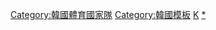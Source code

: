 {{Navbox
|name  = 韓國體育國家隊
|title = [[韓國|{{color|#2E20BF|韓國}}]][[國家隊|{{color|#2E20BF|體育國家隊}}]]
|state = {{{state|autocollapse}}}
|listclass = hlist
|titlestyle = background:white; color:black; border:2px solid black; 

|list1 = 
* [[A1韓國隊|A1 GP]]
* [[韓國國家業餘拳擊運動員|拳擊]]
* [[韓國國家美式足球隊|美式足球]]
* 足球
** [[韓國國家男子足球隊|男子]]
** [[韓國國家U23足球隊|U-23]]
** [[韓國國家U20足球隊|U-20]]
** [[韓國國家U17足球隊|U-17]] 
** [[韩国大学生足球队|大学生足球]]/ [[韓國國家女子足球隊|女子]]
** [[韓國國家U20女子足球隊|U-20]]
** [[韓國國家U17女子足球隊|U-17]]
* [[韓國國家羽毛球隊|羽球]]
* 棒球
** [[韓國國家棒球隊|男子]]
** [[韓國國家女子棒球隊|女子]]
* 籃球
** [[韓國國家男子籃球隊|男子]]
** [[韓國國家女子籃球隊|女子]]
* [[韓國國家沙灘足球隊|沙灘足球]]
* [[韓國國家板球隊|板球]]
* 曲棍球
** [[韓國國家曲棍球隊|男子]]
** [[韓國國家女子曲棍球隊|女子]]
* 五人制足球
** [[韓國國家五人制足球隊|男子]]
** [[韓國國家女子五人制足球隊|女子]]
* 手球
** [[韓國國家手球隊|男子]]
** [[韓國國家女子手球隊|女子]]
* 冰球
** [[韓國國家冰球隊|男子]]
** [[韓國國家男子青年冰球隊|U-20]] / [[韓國國家女子冰球隊|女子]]
* [[韓國國家合球隊|合球]]
* 橄欖球
** [[韓國國家橄欖球隊|男子]]
** [[韓國國家七人制橄欖球隊|M7]]
** [[韓國國家女子七人制橄欖球隊|W7]]
* 短道競速滑冰
** [[韓國短道速滑隊|男子]]
** [[韓國女子短道速滑隊|女子]]
* 網球
** [[韓國台維斯盃代表隊|男子]]
** [[韓國聯邦盃代表隊|女子]]
* 排球
** [[韓國國家男子排球隊|男子]]
** [[韓國國家女子排球隊|女子]]
* [[韓國國家男子水球隊|水球]]
}}</div></div><includeonly>[[Category:韓國體育國家隊]]</includeonly>
<noinclude>
{{collapsible option}}
[[Category:韓國模板]]
[[Category:體育國家隊導航模板|K]]
[[Category:韓國體育國家隊|*]]
</noinclude>